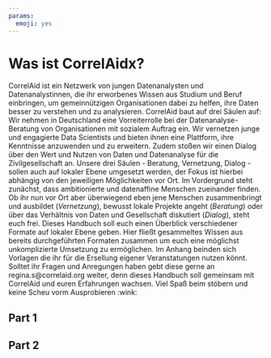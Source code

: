 ```yaml
---
params:
  emoji: yes
---
```


# Was ist CorrelAidx? {#intro}
CorrelAid ist ein Netzwerk von jungen Datenanalysten und Datenanalystinnen, die ihr erworbenes Wissen aus Studium und Beruf einbringen, um gemeinnützigen Organisationen dabei zu helfen, ihre Daten besser zu verstehen und zu analysieren. CorrelAid baut auf drei Säulen auf: Wir nehmen in Deutschland eine Vorreiterrolle bei der Datenanalyse-Beratung von Organisationen mit sozialem Auftrag ein. Wir vernetzen junge und engagierte Data Scientists und bieten ihnen eine Plattform, ihre Kenntnisse anzuwenden und zu erweitern. Zudem stoßen wir einen Dialog über den Wert und Nutzen von Daten und Datenanalyse für die Zivilgesellschaft an.
Unsere drei Säulen - Beratung, Vernetzung, Dialog - sollen auch auf lokaler Ebene umgesetzt werden, der Fokus ist hierbei abhängig von den jeweiligen Möglichkeiten vor Ort. Im Vordergrund steht zunächst, dass ambitionierte und datenaffine Menschen zueinander finden. Ob ihr nun vor Ort aber überwiegend eben jene Menschen zusammenbringt und ausbildet (*Vernetzung*), bewusst lokale Projekte angeht (*Beratung*) oder über das Verhältnis von Daten und Gesellschaft diskutiert (*Dialog*), steht euch frei. 
Dieses Handbuch soll euch einen Überblick verschiedener Formate auf lokaler Ebene geben. Hier fließt gesammeltes Wissen aus bereits durchgeführten Formaten zusammen um euch eine möglichst unkomplizierte Umsetzung zu ermöglichen. Im Anhang beinden sich Vorlagen die ihr für die Ersellung eigener Veranstatungen nutzen könnt. Solltet ihr Fragen und Anregungen haben gebt diese gerne an regina.s@correlaid.org weiter, denn dieses Handbuch soll gemeinsam mit CorrelAid und euren Erfahrungen wachsen. Viel Spaß beim stöbern und keine Scheu vorm Ausprobieren :wink:

## Part 1

## Part 2
